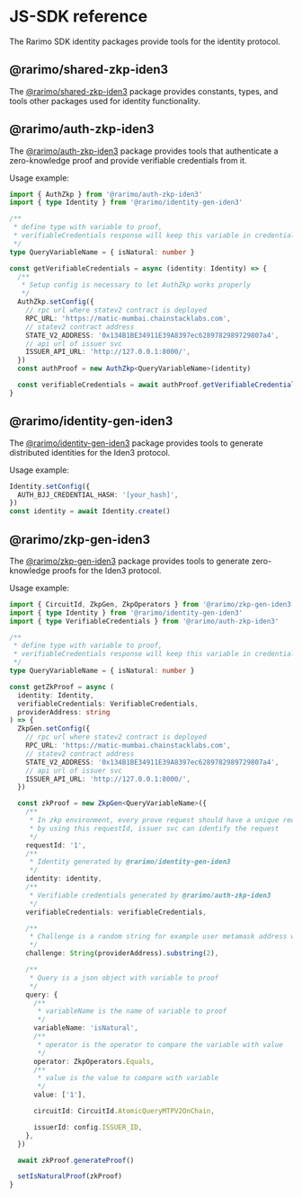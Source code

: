---
---

# JS-SDK reference

The Rarimo SDK identity packages provide tools for the identity protocol.

## @rarimo/shared-zkp-iden3

The [@rarimo/shared-zkp-iden3](https://www.npmjs.com/package/@rarimo/shared-zkp-iden3) package provides constants, types, and tools other packages used for identity functionality.

## @rarimo/auth-zkp-iden3

The [@rarimo/auth-zkp-iden3](https://www.npmjs.com/package/@rarimo/auth-zkp-iden3) package provides tools that authenticate a zero-knowledge proof and provide verifiable credentials from it.

Usage example:

```ts
import { AuthZkp } from '@rarimo/auth-zkp-iden3'
import { type Identity } from '@rarimo/identity-gen-iden3'

/**
 * define type with variable to proof,
 * verifiableCredentials response will keep this variable in credentialSubject
 */
type QueryVariableName = { isNatural: number }

const getVerifiableCredentials = async (identity: Identity) => {
  /**
   * Setup config is necessary to let AuthZkp works properly
   */
  AuthZkp.setConfig({
    // rpc url where statev2 contract is deployed
    RPC_URL: 'https://matic-mumbai.chainstacklabs.com',
    // statev2 contract address
    STATE_V2_ADDRESS: '0x134B1BE34911E39A8397ec6289782989729807a4',
    // api url of issuer svc
    ISSUER_API_URL: 'http://127.0.0.1:8000/',
  })
  const authProof = new AuthZkp<QueryVariableName>(identity)

  const verifiableCredentials = await authProof.getVerifiableCredentials()
}
```

## @rarimo/identity-gen-iden3

The [@rarimo/identity-gen-iden3](https://www.npmjs.com/package/@rarimo/react-provider) package provides tools to generate distributed identities for the Iden3 protocol.

Usage example:

```ts
Identity.setConfig({
  AUTH_BJJ_CREDENTIAL_HASH: '[your_hash]',
})
const identity = await Identity.create()
```

## @rarimo/zkp-gen-iden3

The [@rarimo/zkp-gen-iden3](https://www.npmjs.com/package/@rarimo/zkp-gen-iden3) package provides tools to generate zero-knowledge proofs for the Iden3 protocol.

Usage example:

```ts
import { CircuitId, ZkpGen, ZkpOperators } from '@rarimo/zkp-gen-iden3'
import { type Identity } from '@rarimo/identity-gen-iden3'
import { type VerifiableCredentials } from '@rarimo/auth-zkp-iden3'

/**
 * define type with variable to proof,
 * verifiableCredentials response will keep this variable in credentialSubject
 */
type QueryVariableName = { isNatural: number }

const getZkProof = async (
  identity: Identity,
  verifiableCredentials: VerifiableCredentials,
  providerAddress: string
) => {
  ZkpGen.setConfig({
    // rpc url where statev2 contract is deployed
    RPC_URL: 'https://matic-mumbai.chainstacklabs.com',
    // statev2 contract address
    STATE_V2_ADDRESS: '0x134B1BE34911E39A8397ec6289782989729807a4',
    // api url of issuer svc
    ISSUER_API_URL: 'http://127.0.0.1:8000/',
  })

  const zkProof = new ZkpGen<QueryVariableName>({
    /**
     * In zkp environment, every prove request should have a unique requestId
     * by using this requestId, issuer svc can identify the request
     */
    requestId: '1',
    /**
     * Identity generated by @rarimo/identity-gen-iden3
     */
    identity: identity,
    /**
     * Verifiable credentials generated by @rarimo/auth-zkp-iden3
     */
    verifiableCredentials: verifiableCredentials,

    /**
     * Challenge is a random string for example user metamask address without '0x'
     */
    challenge: String(providerAddress).substring(2),

    /**
     * Query is a json object with variable to proof
     */
    query: {
      /**
       * variableName is the name of variable to proof
       */
      variableName: 'isNatural',
      /**
       * operator is the operator to compare the variable with value
       */
      operator: ZkpOperators.Equals,
      /**
       * value is the value to compare with variable
       */
      value: ['1'],

      circuitId: CircuitId.AtomicQueryMTPV2OnChain,

      issuerId: config.ISSUER_ID,
    },
  })

  await zkProof.generateProof()

  setIsNaturalProof(zkProof)
}
```
